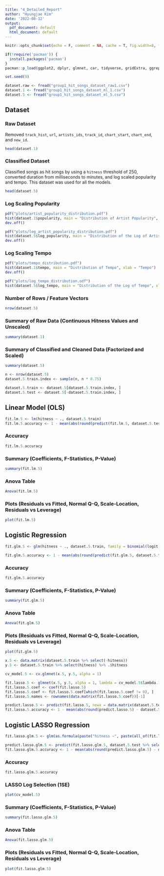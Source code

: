 ```yaml
---
title: "4_Detailed_Report"
author: "Hyungjae Kim"
date: '2022-08-12'
output:
  pdf_document: default
  html_document: default
---
```


```r
knitr::opts_chunk$set(echo = F, comment = NA, cache = T, fig.width=8, fig.height=4)

if(!require('pacman')) {
  install.packages('pacman')
}
pacman::p_load(ggplot2, dplyr, glmnet, car, tidyverse, gridExtra, ggrepel, plotly, skimr, data.table, xtable) 

set.seed(9)
```

```r
dataset.raw <- fread("group1_hit_songs_dataset_raw1.csv")
dataset.1 <- fread("group1_hit_songs_dataset_ml_1.csv") 
dataset.5 <- fread("group1_hit_songs_dataset_ml_5.csv") 
```

## Dataset
### Raw Dataset
Removed `track_hist`, `url`, `artists_ids`, `track_id`, `chart_start`, `chart_end`, and `new_id`.
```r
head(dataset.1)
```

### Classified Dataset
Classified songs as hit songs by using a `hitness` threshold of 250, converted duration from milliseconds to minutes, and log scaled popularity and tempo. This dataset was used for all the models.
```r
head(dataset.5)
```

### Log Scaling Popularity
```r
pdf("plots/artist_popularity_distribution.pdf")
hist(dataset.1$popularity, main = "Distribution of Artist Popularity", xlab = "Artist Popularity")
dev.off()

pdf("plots/log_artist_popularity_distribution.pdf")
hist(dataset.5$log_popularity, main = "Distribution of the Log of Artist Popularity Score", xlab = "log(Artist Popularity)")
dev.off()
```

### Log Scaling Tempo
```r
pdf("plots/tempo_distribution.pdf")
hist(dataset.1$tempo, main = "Distribution of Tempo", xlab = "Tempo")
dev.off()

pdf("plots/log_tempo_distribution.odf")
hist(dataset.5$log_tempo, main = "Distribution of the Log of Tempo", xlab = "log(Tempo)")
```

### Number of Rows / Feature Vectors
```r
nrow(dataset.5)
```

### Summary of Raw Data (Continuous Hitness Values and Unscaled)
```r
summary(dataset.1)
```

### Summary of Classified and Cleaned Data (Factorized and Scaled)
```r
summary(dataset.5)
```

```r
n <- nrow(dataset.5)
dataset.5.train.index <- sample(n, n * 0.75)

dataset.5.train <- dataset.5[dataset.5.train.index, ]
dataset.5.test <- dataset.5[-dataset.5.train.index, ]
```

## Linear Model (OLS)
```r
fit.lm.5 <- lm(hitness ~ ., dataset.5.train)
fit.lm.5.accuracy <- 1 - mean(abs(round(predict(fit.lm.5, dataset.5.test)) - dataset.5.test$hitness))
```

### Accuracy
```r
fit.lm.5.accuracy
```

### Summary (Coefficients, F-Statistics, P-Value)
```r
summary(fit.lm.5)
```

### Anova Table
```r
Anova(fit.lm.5)
```

### Plots (Residuals vs Fitted, Normal Q-Q, Scale-Location, Residuals vs Leverage)
```r
plot(fit.lm.5)
```

## Logistic Regression
```r
fit.glm.5 <- glm(hitness ~ ., dataset.5.train, family = binomial(logit))

fit.glm.5.accuracy <- 1 - mean(abs(round(predict(fit.glm.5, dataset.5.test, type = "response")) - dataset.5.test$hitness))
```

### Accuracy
```r
fit.glm.5.accuracy
```

### Summary (Coefficients, F-Statistics, P-Value)
```r
summary(fit.glm.5)
```

### Anova Table
```r
Anova(fit.glm.5)
```
### Plots (Residuals vs Fitted, Normal Q-Q, Scale-Location, Residuals vs Leverage)
```r
plot(fit.glm.5)
```

```r
x.5 <- data.matrix(dataset.5.train %>% select(-hitness))
y.5 <- dataset.5.train %>% select(hitness) %>% .$hitness

cv_model.5 <- cv.glmnet(x.5, y.5, alpha = 1)

fit.lasso.5 <- glmnet(x.5, y.5, alpha = 1, lambda = cv_model.5$lambda.1se)
fit.lasso.5.coef <- coef(fit.lasso.5)
fit.lasso.5.coef <- fit.lasso.5.coef[which(fit.lasso.5.coef != 0), ]
fit.lasso.5.names <- rownames(data.matrix(fit.lasso.5.coef))[-1]

predict.lasso.5 <- predict(fit.lasso.5, newx = data.matrix(dataset.5.test %>% select(-hitness)), type = "response")
fit.lasso.5.accuracy <- 1 - mean(abs(round(predict.lasso.5) - dataset.5.test$hitness))
```

## Logistic LASSO Regression
```r
fit.lasso.glm.5 <- glm(as.formula(paste("hitness ~", paste(all_of(fit.lasso.5.names), collapse = " + "))), dataset.5.train, family = binomial(logit))

predict.lasso.glm.5 <- predict(fit.lasso.glm.5, dataset.5.test %>% select(all_of(fit.lasso.5.names)), type = "response")
fit.lasso.glm.5.accuracy <- 1 - mean(abs(round(predict.lasso.glm.5) - dataset.5.test$hitness))
```

### Accuracy
```r
fit.lasso.glm.5.accuracy
```

### LASSO Log Selection (1SE)
```r
plot(cv_model.5)
```

### Summary (Coefficients, F-Statistics, P-Value)
```r
summary(fit.lasso.glm.5)
```

### Anova Table
```r
Anova(fit.lasso.glm.5)
```

### Plots (Residuals vs Fitted, Normal Q-Q, Scale-Location, Residuals vs Leverage)
```r
plot(fit.lasso.glm.5)
```